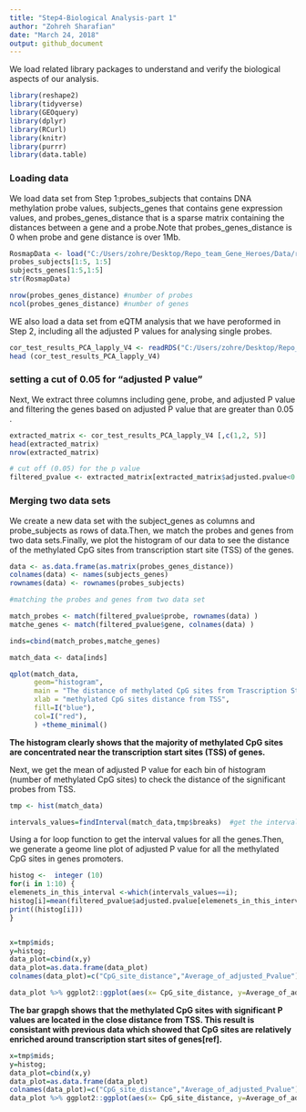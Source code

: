 ```yaml
---
title: "Step4-Biological Analysis-part 1"
author: "Zohreh Sharafian"
date: "March 24, 2018"
output: github_document
---
```

We load related library packages to understand and verify the biological aspects of our analysis.
```r

library(reshape2)
library(tidyverse)
library(GEOquery)
library(dplyr)
library(RCurl)
library(knitr)
library(purrr)
library(data.table)
```
### Loading data
We load data set from Step 1:probes_subjects that contains DNA methylation probe values, subjects_genes that contains gene expression values, and probes_genes_distance that is a sparse matrix containing the distances between a gene and a probe.Note that probes_genes_distance is 0 when probe and gene distance is over 1Mb.
```r
RosmapData <- load("C:/Users/zohre/Desktop/Repo_team_Gene_Heroes/Data/rosmap_postprocV2.RData")
probes_subjects[1:5, 1:5]
subjects_genes[1:5,1:5]
str(RosmapData)
```
```r
nrow(probes_genes_distance) #number of probes
ncol(probes_genes_distance) #number of genes
```
WE also load a data set from eQTM analysis that we have peroformed in Step 2, including all the adjusted P values for analysing single probes.
```r
cor_test_results_PCA_lapply_V4 <- readRDS("C:/Users/zohre/Desktop/Repo_team_Gene_Heroes/Step4/cor_test_results_PCA_lapply_V4.rds")
head (cor_test_results_PCA_lapply_V4)

```
### setting a cut of 0.05 for "adjusted P value"

Next, We extract three columns including gene, probe, and adjusted P value and filtering the genes based on adjusted P value that are greater than 0.05 .

```r

extracted_matrix <- cor_test_results_PCA_lapply_V4 [,c(1,2, 5)]
head(extracted_matrix)
nrow(extracted_matrix)

# cut off (0.05) for the p value
filtered_pvalue <- extracted_matrix[extracted_matrix$adjusted.pvalue<0.05,]

```
### Merging two data sets
We create a new data set with the subject_genes as columns and probe_subjects as rows of data.Then, we match the probes and genes from two data sets.Finally, we plot the histogram of our data to see the distance of the methylated CpG sites from transcription start site (TSS) of the genes.     
```r

data <- as.data.frame(as.matrix(probes_genes_distance))
colnames(data) <- names(subjects_genes)
rownames(data) <- rownames(probes_subjects)

```

```r

#matching the probes and genes from two data set

match_probes <- match(filtered_pvalue$probe, rownames(data) )
matche_genes <- match(filtered_pvalue$gene, colnames(data) )

inds=cbind(match_probes,matche_genes)

match_data <- data[inds]

qplot(match_data,
      geom="histogram",
      main = "The distance of methylated CpG sites from Trascription Start Sites", 
      xlab = "methylated CpG sites distance from TSS",  
      fill=I("blue"), 
      col=I("red"), 
      ) +theme_minimal()
```

**The histogram clearly shows that the majority of methylated CpG sites are concentrated near the transcription start sites (TSS) of genes.** 


Next, we get the mean of adjusted P value for each bin of histogram (number of methylated CpG sites) to check the distance of the significant probes from TSS.  

```r

tmp <- hist(match_data) 

intervals_values=findInterval(match_data,tmp$breaks)  #get the interval values from the histogram


```

Using a for loop function to get the interval values for all the genes.Then, we generate a geome line plot of adjusted P value for all the methylated CpG sites in genes promoters.

```r
histog <-  integer (10)
for(i in 1:10) {
elemenets_in_this_interval <-which(intervals_values==i);
histog[i]=mean(filtered_pvalue$adjusted.pvalue[elemenets_in_this_interval])
print((histog[i]))
}


x=tmp$mids;
y=histog;
data_plot=cbind(x,y)
data_plot=as.data.frame(data_plot)
colnames(data_plot)=c("CpG_site_distance","Average_of_adjusted_Pvalue")

data_plot %>% ggplot2::ggplot(aes(x= CpG_site_distance, y=Average_of_adjusted_Pvalue)) +geom_line(color='steelblue', size=2 )+ ggtitle ("The distance of significant methylated CpG sites from TSS")+ theme_minimal()

```

**The bar grapgh shows that the methylated CpG sites with significant P values are located in the close distance from TSS. This result is consistant with previous data which showed that CpG sites are relatively enriched around transcription start sites of genes[ref].**

```r
x=tmp$mids;
y=histog;
data_plot=cbind(x,y)
data_plot=as.data.frame(data_plot)
colnames(data_plot)=c("CpG_site_distance","Average_of_adjusted_Pvalue")
data_plot %>% ggplot2::ggplot(aes(x= CpG_site_distance, y=Average_of_adjusted_Pvalue)) +geom_bar(stat="identity",fill="Green4")+ggtitle ("The distance of significant methylated CpG sites from TSS")+ theme_minimal()
```






























